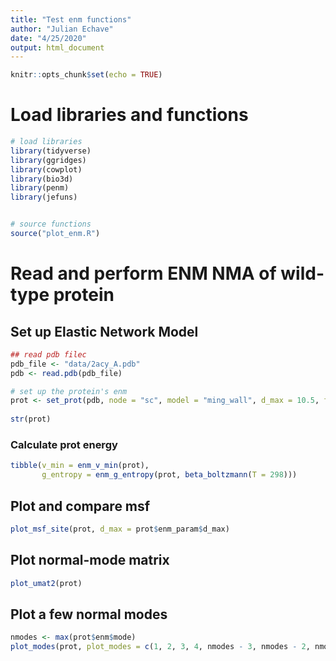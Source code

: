 ```yaml
---
title: "Test enm functions"
author: "Julian Echave"
date: "4/25/2020"
output: html_document
---
```


```r
knitr::opts_chunk$set(echo = TRUE)
```
# Load libraries and functions

```r
# load libraries
library(tidyverse)
library(ggridges)
library(cowplot)
library(bio3d)
library(penm)
library(jefuns)


# source functions
source("plot_enm.R")
```


# Read and perform ENM NMA of wild-type protein


## Set up Elastic Network Model

```r
## read pdb filec
pdb_file <- "data/2acy_A.pdb"
pdb <- read.pdb(pdb_file)

# set up the protein's enm
prot <- set_prot(pdb, node = "sc", model = "ming_wall", d_max = 10.5, frustrated = FALSE)
                
str(prot)
```



### Calculate prot energy

```r
tibble(v_min = enm_v_min(prot), 
       g_entropy = enm_g_entropy(prot, beta_boltzmann(T = 298)))
```


## Plot and compare msf


```r
plot_msf_site(prot, d_max = prot$enm_param$d_max)
```

## Plot normal-mode matrix

```r
plot_umat2(prot)
```

## Plot a few normal modes
  
```r
nmodes <- max(prot$enm$mode)
plot_modes(prot, plot_modes = c(1, 2, 3, 4, nmodes - 3, nmodes - 2, nmodes - 1, nmodes))
```
